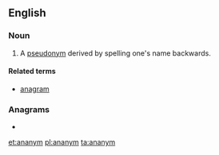 ==English==

===Noun===
{{en-noun}}

# {{label|en|obsolete}} A [[pseudonym]] derived by spelling one's name backwards.

====Related terms====
* [[anagram]]

===Anagrams===
* {{l|en|many an}}

[[et:ananym]]
[[pl:ananym]]
[[ta:ananym]]
